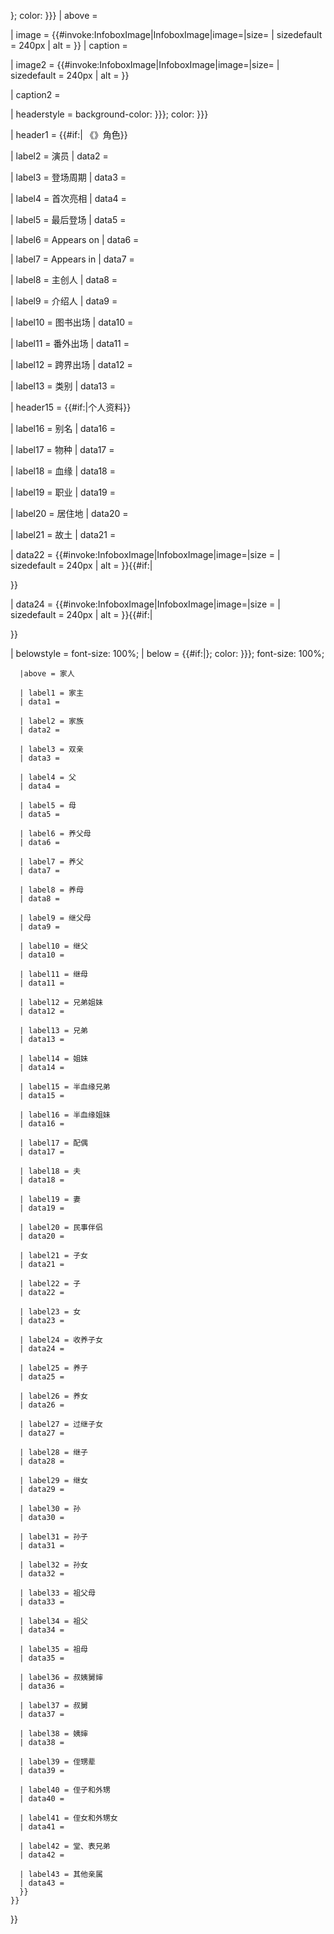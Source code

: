 {{Infobox
| abovestyle = font-size: 125%; background-color: {{{color|{{{colour|#cccfff}}}}}}; color: {{{color text|{{{colour text|black}}}}}}
| above = {{{name|{{PAGENAMEBASE}} }}}

| image = {{#invoke:InfoboxImage|InfoboxImage|image={{{image1<includeonly>|</includeonly>}}}|size={{{imagesize1<includeonly>|</includeonly>}}} | sizedefault = 240px | alt = {{{imagealt1<includeonly>|</includeonly>}}} }}
| caption = {{{caption1<includeonly>|</includeonly>}}}

| image2 = {{#invoke:InfoboxImage|InfoboxImage|image={{{image<includeonly>|</includeonly>}}}|size={{{imagesize<includeonly>|</includeonly>}}} | sizedefault = 240px | alt = {{{imagealt<includeonly>|</includeonly>}}} }}

| caption2 = {{{caption<includeonly>|</includeonly>}}}

| headerstyle = background-color: {{{color|{{{colour|#cccfff}}}}}}; color: {{{color text|{{{colour text|black}}}}}}

| header1 = {{#if:{{{series<includeonly>|</includeonly>}}}| 《{{{series}}}》角色}}

| label2 = 演员
| data2 = {{{portrayer<includeonly>|</includeonly>}}}

| label3 = 登场周期
| data3 = {{{years<includeonly>|</includeonly>}}}

| label4 = 首次亮相
| data4 = {{{first<includeonly>|</includeonly>}}}

| label5 = 最后登场
| data5 = {{{last<includeonly>|</includeonly>}}}

| label6 = Appears on
| data6 = {{{appeared<includeonly>|</includeonly>}}}

| label7 = Appears in
| data7 = {{{only<includeonly>|</includeonly>}}}

| label8 = 主创人
| data8 = {{{creator<includeonly>|</includeonly>}}}

| label9 = 介绍人
| data9 = {{{introducer<includeonly>|</includeonly>}}}

| label10 = 图书出场
| data10 = {{{books<includeonly>|</includeonly>}}}

| label11 = 番外出场
| data11 = {{{spinoffs<includeonly>|</includeonly>}}}

| label12 = 跨界出场
| data12 = {{{crossover<includeonly>|</includeonly>}}}

| label13 = 类别
| data13 = {{{classification<includeonly>|</includeonly>}}}

| header15 = {{#if:{{{alias|}}}{{{species|}}}{{{breed|}}}{{{occupation|}}}{{{residence|}}}{{{home|}}}{{{image2|}}}{{{caption2|}}}{{{image3|}}}{{{caption3<includeonly>|</includeonly>}}}|个人资料}}

| label16 = 别名
| data16 = {{{alias<includeonly>|</includeonly>}}}

| label17 = 物种
| data17 = {{{species<includeonly>|</includeonly>}}}

| label18 = 血缘
| data18 = {{{breed<includeonly>|</includeonly>}}}

| label19 = 职业
| data19 = {{{occupation<includeonly>|</includeonly>}}}

| label20 = 居住地
| data20 = {{{residence<includeonly>|</includeonly>}}}

| label21 = 故土
| data21 = {{{home<includeonly>|</includeonly>}}}

| data22 = {{#invoke:InfoboxImage|InfoboxImage|image={{{image2<includeonly>|</includeonly>}}}|size = {{{imagesize2<includeonly>|</includeonly>}}} | sizedefault = 240px | alt = {{{imagealt2<includeonly>|</includeonly>}}} }}{{#if:{{{image2<includeonly>|</includeonly>}}}|<br><div>{{{caption2<includeonly>|</includeonly>}}}</div>}}

| data24 = {{#invoke:InfoboxImage|InfoboxImage|image={{{image3<includeonly>|</includeonly>}}}|size = {{{imagesize3<includeonly>|</includeonly>}}} | sizedefault = 240px | alt = {{{imagealt3<includeonly>|</includeonly>}}} }}{{#if:{{{image3<includeonly>|</includeonly>}}}|<br><div>{{{caption3<includeonly>|</includeonly>}}}</div>}}

| belowstyle = font-size: 100%;
| below = {{#if:{{{family|}}}{{{owner|}}}{{{parents|}}}{{{father|}}}{{{mother|}}}{{{adoptiveparents|}}}{{{adoptivefather|}}}{{{adoptivemother|}}}{{{stepparents|}}}{{{stepfather|}}}{{{stepmother|}}}{{{siblings|}}}{{{brothers|}}}{{{sisters|}}}{{{halfsiblings|}}}{{{halfbrothers|}}}{{{halfsisters|}}}{{{spouse|}}}{{{wife|}}}{{{husband|}}}{{{civilpartner|}}}{{{children|}}}{{{sons|}}}{{{daughters|}}}{{{adoptivechildren|}}}{{{adoptivesons|}}}{{{adoptivedaughters|}}}{{{stepchildren|}}}{{{stepsons|}}}{{{stepdaughters|}}}{{{grandchildren|}}}{{{grandsons|}}}{{{granddaughters|}}}{{{grandparents|}}}{{{grandfathers|}}}{{{grandmothers|}}}{{{aunts/uncles|}}}{{{aunts|}}}{{{uncles|}}}{{{nieces/nephews|}}}{{{nieces|}}}{{{nephews|}}}{{{cousins|}}}{{{relatives<includeonly>|</includeonly>}}}|{{infobox
   |bodyclass = collapsible collapsed
   |bodystyle = width:100%; font-size: 100%; line-height: 1.6em; border-collapse: collapse; border: 0; margin:0; clear:none; float:none;
   |aboveclass = navbox-title
   |abovestyle = background-color: {{{color|{{{colour|#cccfff}}}}}}; color: {{{color text|{{{colour text|black}}}}}}; font-size: 100%;

   |above = 家人

   | label1 = 家主
   | data1 = {{{owner<includeonly>|</includeonly>}}}

   | label2 = 家族
   | data2 = {{{family<includeonly>|</includeonly>}}}

   | label3 = 双亲
   | data3 = {{{parents<includeonly>|</includeonly>}}}

   | label4 = 父
   | data4 = {{{father<includeonly>|</includeonly>}}}

   | label5 = 母
   | data5 = {{{mother<includeonly>|</includeonly>}}}

   | label6 = 养父母
   | data6 = {{{adoptiveparents<includeonly>|</includeonly>}}}

   | label7 = 养父
   | data7 = {{{adoptivefather<includeonly>|</includeonly>}}}

   | label8 = 养母
   | data8 = {{{adoptivemother<includeonly>|</includeonly>}}}

   | label9 = 继父母
   | data9 = {{{stepparents<includeonly>|</includeonly>}}}

   | label10 = 继父
   | data10 = {{{stepfather<includeonly>|</includeonly>}}}

   | label11 = 继母
   | data11 = {{{stepmother<includeonly>|</includeonly>}}}

   | label12 = 兄弟姐妹
   | data12 = {{{siblings<includeonly>|</includeonly>}}}

   | label13 = 兄弟
   | data13 = {{{brothers<includeonly>|</includeonly>}}}

   | label14 = 姐妹
   | data14 = {{{sisters<includeonly>|</includeonly>}}}

   | label15 = 半血缘兄弟
   | data15 = {{{halfbrothers<includeonly>|</includeonly>}}}

   | label16 = 半血缘姐妹
   | data16 = {{{halfsisters<includeonly>|</includeonly>}}}

   | label17 = 配偶
   | data17 = {{{spouse<includeonly>|</includeonly>}}}

   | label18 = 夫
   | data18 = {{{husband<includeonly>|</includeonly>}}}

   | label19 = 妻
   | data19 = {{{wife<includeonly>|</includeonly>}}}

   | label20 = 民事伴侣
   | data20 = {{{civilpartner<includeonly>|</includeonly>}}}

   | label21 = 子女
   | data21 = {{{children<includeonly>|</includeonly>}}}

   | label22 = 子
   | data22 = {{{sons<includeonly>|</includeonly>}}}

   | label23 = 女
   | data23 = {{{daughters<includeonly>|</includeonly>}}}

   | label24 = 收养子女
   | data24 = {{{adoptivechildren<includeonly>|</includeonly>}}}

   | label25 = 养子
   | data25 = {{{adoptivesons<includeonly>|</includeonly>}}}

   | label26 = 养女
   | data26 = {{{adoptivedaughters<includeonly>|</includeonly>}}}

   | label27 = 过继子女
   | data27 = {{{stepchildren<includeonly>|</includeonly>}}}

   | label28 = 继子
   | data28 = {{{stepsons<includeonly>|</includeonly>}}}

   | label29 = 继女
   | data29 = {{{stepdaughters<includeonly>|</includeonly>}}}

   | label30 = 孙
   | data30 = {{{grandchildren<includeonly>|</includeonly>}}}

   | label31 = 孙子
   | data31 = {{{grandsons<includeonly>|</includeonly>}}}

   | label32 = 孙女
   | data32 = {{{granddaughters<includeonly>|</includeonly>}}}

   | label33 = 祖父母
   | data33 = {{{grandparents<includeonly>|</includeonly>}}}

   | label34 = 祖父
   | data34 = {{{grandfathers<includeonly>|</includeonly>}}}

   | label35 = 祖母
   | data35 = {{{grandmothers<includeonly>|</includeonly>}}}

   | label36 = 叔姨舅婶
   | data36 = {{{aunts/uncles<includeonly>|</includeonly>}}}

   | label37 = 叔舅
   | data37 = {{{uncles<includeonly>|</includeonly>}}}

   | label38 = 姨婶
   | data38 = {{{aunts<includeonly>|</includeonly>}}}

   | label39 = 侄甥辈
   | data39 = {{{nieces/nephews<includeonly>|</includeonly>}}}

   | label40 = 侄子和外甥
   | data40 = {{{nephews<includeonly>|</includeonly>}}}

   | label41 = 侄女和外甥女
   | data41 = {{{nieces<includeonly>|</includeonly>}}}

   | label42 = 堂、表兄弟
   | data42 = {{{cousins<includeonly>|</includeonly>}}}

   | label43 = 其他亲属
   | data43 = {{{relatives<includeonly>|</includeonly>}}}
   }}
 }}
}}<noinclude>
{{documentation}}
</noinclude>